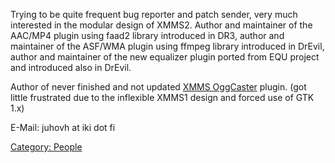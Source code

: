 Trying to be quite frequent bug reporter and patch sender, very much interested in the modular design of XMMS2. Author and maintainer of the AAC/MP4 plugin using faad2 library introduced in DR3, author and maintainer of the ASF/WMA plugin using ffmpeg library introduced in DrEvil, author and maintainer of the new equalizer plugin ported from EQU project and introduced also in DrEvil.

Author of never finished and not updated [http://xmms-oggcaster.sf.net/ XMMS OggCaster] plugin. (got little frustrated due to the inflexible XMMS1 design and forced use of GTK 1.x)

E-Mail: juhovh at iki dot fi

[[Category: People]]